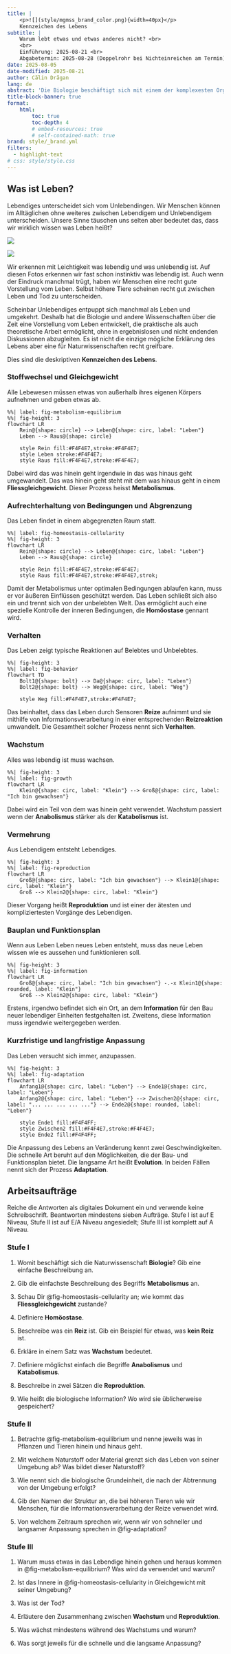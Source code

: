 ```yaml
---
title: | 
    <p>![](style/mgmss_brand_color.png){width=40px}</p>
    Kennzeichen des Lebens
subtitle: |
    Warum lebt etwas und etwas anderes nicht? <br>
    <br>
    Einführung: 2025-08-21 <br>
    Abgabetermin: 2025-08-28 (Doppelrohr bei Nichteinreichen am Termin)
date: 2025-08-05 
date-modified: 2025-08-21
author: Călin Drăgan
lang: de 
abstract: 'Die Biologie beschäftigt sich mit einem der komplexesten Organisationsformen von Materie: Leben. Dabei untersucht sie die Strukturen, Beziehungen und Prozessen des Lebendigen, die selbst mehrere Größenordnungen abdecken können. Es sind einige wenige fundamentale Eigenschaften von lebenden Systemen ausreichend, um die gesamte Biologie zu verstehen.'
title-block-banner: true
format: 
    html: 
        toc: true
        toc-depth: 4
        # embed-resources: true
        # self-contained-math: true
brand: style/_brand.yml
filters: 
  - highlight-text
# css: style/style.css
---
```


## Was ist Leben?

Lebendiges unterscheidet sich vom Unlebendingen. Wir Menschen können im Alltäglichen ohne weiteres zwischen Lebendigem und Unlebendigem unterscheiden. Unsere Sinne täuschen uns selten aber bedeutet das, dass wir wirklich wissen was Leben heißt?

::: {#fig-life-vs-inorganics layout-nrow=1 layout-valign="bottom"}

![](img/american-jael-rLoAjStfZ_4-unsplash.jpg)

![](img/kevin-yates--MGo5XlSdXA-unsplash.jpg)

Wir erkennen mit Leichtigkeit was lebendig und was unlebendig ist. Auf diesen Fotos erkennen wir fast schon instinktiv was lebendig ist. Auch wenn der Eindruck manchmal trügt, haben wir Menschen eine recht gute Vorstellung vom Leben. Selbst höhere Tiere scheinen recht gut zwischen Leben und Tod zu unterscheiden.
:::

Scheinbar Unlebendiges entpuppt sich manchmal als Leben und umgekehrt. Deshalb hat die Biologie und andere Wissenschaften über die Zeit eine Vorstellung vom Leben entwickelt, die praktische als auch theoretische Arbeit ermöglicht, ohne in ergebnislosen und nicht endenden Diskussionen abzugleiten. Es ist nicht die einzige mögliche Erklärung des Lebens aber eine für Naturwissenschaften recht greifbare.

Dies sind die deskriptiven **Kennzeichen des Lebens**.

### Stoffwechsel und Gleichgewicht

Alle Lebewesen müssen etwas von außerhalb ihres eigenen Körpers aufnehmen und geben etwas ab. 

```mermaid
%%| label: fig-metabolism-equilibrium
%%| fig-height: 3
flowchart LR
    Rein@{shape: circle} --> Leben@{shape: circ, label: "Leben"}
    Leben --> Raus@{shape: circle}

    style Rein fill:#F4F4E7,stroke:#F4F4E7;
    style Leben stroke:#F4F4E7;
    style Raus fill:#F4F4E7,stroke:#F4F4E7;
```

Dabei wird das was hinein geht irgendwie in das was hinaus geht umgewandelt. Das was hinein geht steht mit dem was hinaus geht in einem **Fliessgleichgewicht**. Dieser Prozess heisst **Metabolismus**. 

### Aufrechterhaltung von Bedingungen und Abgrenzung

Das Leben findet in einem abgegrenzten Raum statt.

```mermaid
%%| label: fig-homeostasis-cellularity
%%| fig-height: 3
flowchart LR
    Rein@{shape: circle} --> Leben@{shape: circ, label: "Leben"}
    Leben --> Raus@{shape: circle}

    style Rein fill:#F4F4E7,stroke:#F4F4E7;
    style Raus fill:#F4F4E7,stroke:#F4F4E7,strok;
```

Damit der Metabolismus unter optimalen Bedingungen ablaufen kann, muss er vor äußeren Einflüssen geschützt werden. Das Leben schließt sich also ein und trennt sich von der unbelebten Welt. Das ermöglicht auch eine spezielle Kontrolle der inneren Bedingungen, die **Homöostase** gennant wird.

### Verhalten

Das Leben zeigt typische Reaktionen auf Belebtes und Unbelebtes.

```mermaid
%%| fig-height: 3
%%| label: fig-behavior
flowchart TD
    Bolt1@{shape: bolt} --> Da@{shape: circ, label: "Leben"}
    Bolt2@{shape: bolt} --> Weg@{shape: circ, label: "Weg"}

    style Weg fill:#F4F4E7,stroke:#F4F4E7;
```

Das beinhaltet, dass das Leben durch Sensoren **Reize** aufnimmt und sie mithilfe von Informationsverarbeitung in einer entsprechenden **Reizreaktion** umwandelt. Die Gesamtheit solcher Prozess nennt sich **Verhalten**.

### Wachstum

Alles was lebendig ist muss wachsen.

```mermaid
%%| fig-height: 3
%%| label: fig-growth
flowchart LR
    Klein@{shape: circ, label: "Klein"} --> Groß@{shape: circ, label: "Ich bin gewachsen"}
```

Dabei wird ein Teil von dem was hinein geht verwendet. Wachstum passiert wenn der **Anabolismus** stärker als der **Katabolismus** ist.  

### Vermehrung

Aus Lebendigem entsteht Lebendiges.

```mermaid
%%| fig-height: 3
%%| label: fig-reproduction
flowchart LR
    Groß@{shape: circ, label: "Ich bin gewachsen"} --> Klein1@{shape: circ, label: "Klein"} 
    Groß --> Klein2@{shape: circ, label: "Klein"}
```

Dieser Vorgang heißt **Reproduktion** und ist einer der ätesten und kompliziertesten Vorgänge des Lebendigen.

### Bauplan und Funktionsplan

Wenn aus Leben Leben neues Leben entsteht, muss das neue Leben wissen wie es aussehen und funktionieren soll.

```mermaid
%%| fig-height: 3
%%| label: fig-information
flowchart LR
    Groß@{shape: circ, label: "Ich bin gewachsen"} -.-x Klein1@{shape: rounded, label: "Klein"} 
    Groß --> Klein2@{shape: circ, label: "Klein"}
```

Erstens, irgendwo befindet sich ein Ort, an dem **Information** für den Bau neuer lebendiger Einheiten festgehalten ist. Zweitens, diese Information muss irgendwie weitergegeben werden. 

### Kurzfristige und langfristige Anpassung

Das Leben versucht sich immer, anzupassen.

```mermaid
%%| fig-height: 3
%%| label: fig-adaptation
flowchart LR
    Anfang1@{shape: circ, label: "Leben"} --> Ende1@{shape: circ, label: "Leben"} 
    Anfang2@{shape: circ, label: "Leben"} --> Zwischen2@{shape: circ, label: "... ... ... ... ..."} --> Ende2@{shape: rounded, label: "Leben"}

    style Ende1 fill:#F4F4FF;
    style Zwischen2 fill:#F4F4E7,stroke:#F4F4E7;
    style Ende2 fill:#F4F4FF;
```

Die Anpassung des Lebens an Veränderung kennt zwei Geschwindigkeiten. Die schnelle Art beruht auf den Möglichkeiten, die der Bau- und Funktionsplan bietet. Die langsame Art heißt **Evolution**. In beiden Fällen nennt sich der Prozess **Adaptation**.

## Arbeitsaufträge

Reiche die Antworten als digitales Dokument ein und verwende keine Schreibschrift. Beantworten mindestens sieben Aufträge. Stufe I ist auf E Niveau, Stufe II ist auf E/A Niveau angesiedelt; Stufe III ist komplett auf A Niveau.

### Stufe I

#. Womit beschäftigt sich die Naturwissenschaft **Biologie**? Gib eine einfache Beschreibung an.

#. Gib die einfachste Beschreibung des Begriffs **Metabolismus** an.

#. Schau Dir @fig-homeostasis-cellularity an; wie kommt das **Fliessgleichgewicht** zustande?

#. Definiere **Homöostase**.

#. Beschreibe was ein **Reiz** ist. Gib ein Beispiel für etwas, was **kein Reiz** ist.

#. Erkläre in einem Satz was **Wachstum** bedeutet.

#. Definiere möglichst einfach die Begriffe **Anabolismus** und **Katabolismus**.

#. Beschreibe in zwei Sätzen die **Reproduktion**.

#. Wie heißt die biologische Information? Wo wird sie üblicherweise gespeichert?

### Stufe II

#. Betrachte @fig-metabolism-equilibrium und nenne jeweils was in Pflanzen und Tieren hinein und hinaus geht. 

#. Mit welchem Naturstoff oder Material grenzt sich das Leben von seiner Umgebung ab? Was bildet dieser Naturstoff?

#. Wie nennt sich die biologische Grundeinheit, die nach der Abtrennung von der Umgebung erfolgt?

#. Gib den Namen der Struktur an, die bei höheren Tieren wie wir Menschen, für die Informationsverarbeitung der Reize verwendet wird.

#. Von welchem Zeitraum sprechen wir, wenn wir von schneller und langsamer Anpassung sprechen in @fig-adaptation?

### Stufe III

#.  Warum muss etwas in das Lebendige hinein gehen und heraus kommen in @fig-metabolism-equilibrium? Was wird da verwendet und warum?

#. Ist das Innere in @fig-homeostasis-cellularity in Gleichgewicht mit seiner Umgebung?

#. Was ist der Tod?

#. Erläutere den Zusammenhang zwischen **Wachstum** und **Reproduktion**.

#. Was wächst mindestens während des Wachstums und warum? 

#. Was sorgt jeweils für die schnelle und die langsame Anpassung?




